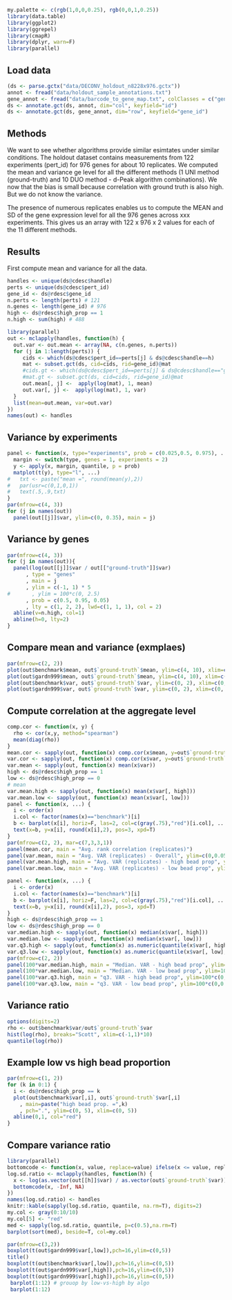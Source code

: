 
```r
my.palette <- c(rgb(1,0,0,0.25), rgb(0,0,1,0.25))
library(data.table)
library(ggplot2)
library(ggrepel)
library(cmapR)
library(dplyr, warn=F)
library(parallel)
```

## Load data 

```r
(ds <- parse.gctx("data/DECONV_holdout_n8228x976.gctx"))
annot <- fread("data/holdout_sample_annotations.txt")
gene_annot <- fread("data/barcode_to_gene_map.txt", colClasses = c("gene_id"="character"))
ds <- annotate.gct(ds, annot, dim="col", keyfield="id")
ds <- annotate.gct(ds, gene_annot, dim="row", keyfield="gene_id")
```

## Methods

We want to see whether algorithms provide similar esimtates under similar conditions. 
The holdout dataset contains measurements from 122 experiments (pert_id) for 976 genes for about 10 replicates. 
We computed the mean and variance ge level for all the different methods (1 UNI method (ground-truth) and 10 DUO method - d-Peak algorithm combinations). We now that the bias is small because correlation with ground truth is also high. 
But we do not know the variance. 

The presence of numerous replicates enables us to compute the MEAN and SD of the gene expression level for all the 976 genes across xxx experiments. This gives us an array with 122 x 976 x 2 values for each of the 11 different methods. 

## Results 

First compute mean and variance for all the data. 

```r
handles <- unique(ds@cdesc$handle)
perts <- unique(ds@cdesc$pert_id)
gene_id <- ds@rdesc$gene_id
n.perts <- length(perts) # 121
n.genes <- length(gene_id) # 976
high <- ds@rdesc$high_prop == 1
n.high <- sum(high) # 488 
```

```r
library(parallel)
out <- mclapply(handles, function(h) {
  out.var <- out.mean <- array(NA, c(n.genes, n.perts))
  for (j in 1:length(perts)) {
     cids <- which(ds@cdesc$pert_id==perts[j] & ds@cdesc$handle==h)
     mat <- subset.gct(ds, cid=cids, rid=gene_id)@mat
     #cids.gt <- which(ds@cdesc$pert_id==perts[j] & ds@cdesc$handle=="ground-truth")
     #mat.gt <- subset.gct(ds, cid=cids, rid=gene_id)@mat
     out.mean[, j] <-  apply(log(mat), 1, mean)
     out.var[, j] <-  apply(log(mat), 1, var)     
  }
  list(mean=out.mean, var=out.var)
})
names(out) <- handles
```

## Variance by experiments 

```r
panel <- function(x, type="experiments", prob = c(0.025,0.5, 0.975), ...) {
  margin <- switch(type, genes = 1, experiments = 2)
  y <- apply(x, margin, quantile, p = prob)
  matplot(t(y), type="l", ...)
#   txt <- paste("mean =", round(mean(y),2))
#   par(usr=c(0,1,0,1))
#   text(.5,.9,txt)
}
par(mfrow=c(4, 3))
for (j in names(out))
  panel(out[[j]]$var, ylim=c(0, 0.35), main = j)
```

## Variance by genes 

```r
par(mfrow=c(4, 3))
for (j in names(out)){
  panel(log(out[[j]]$var / out[["ground-truth"]]$var)
      , type = "genes"
      , main = j
      , ylim = c(-1, 1) * 5
#       , ylim = 100*c(0, 2.5)
      , prob = c(0.5, 0.95, 0.05)
      , lty = c(1, 2, 2), lwd=c(1, 1, 1), col = 2)
  abline(v=n.high, col=1)
  abline(h=0, lty=2)
}
```



## Compare mean and variance (exmplaes)

```r
par(mfrow=c(2, 2))
plot(out$benchmark$mean, out$`ground-truth`$mean, ylim=c(4, 10), xlim=c(4,10), pch=".")
plot(out$gardn999$mean, out$`ground-truth`$mean, ylim=c(4, 10), xlim=c(4,10), pch=".")
plot(out$benchmark$var, out$`ground-truth`$var, ylim=c(0, 2), xlim=c(0, 2), pch=".")
plot(out$gardn999$var, out$`ground-truth`$var, ylim=c(0, 2), xlim=c(0, 2), pch=".")
```

## Compute correlation at the aggregate level 

```r
comp.cor <- function(x, y) {
  rho <- cor(x,y, method="spearman")
  mean(diag(rho))
}
mean.cor <- sapply(out, function(x) comp.cor(x$mean, y=out$`ground-truth`$mean))
var.cor <- sapply(out, function(x) comp.cor(x$var, y=out$`ground-truth`$var))
var.mean <- sapply(out, function(x) mean(x$var))
high <- ds@rdesc$high_prop == 1
low <- ds@rdesc$high_prop == 0
# mean
var.mean.high <- sapply(out, function(x) mean(x$var[, high]))
var.mean.low <- sapply(out, function(x) mean(x$var[, low]))
panel <- function(x, ...) {
  i <- order(x)
  i.col <- factor(names(x)=="benchmark")[i]
  b <- barplot(x[i], horiz=F, las=2, col=c(gray(.75),"red")[i.col], ...)
  text(x=b, y=x[i], round(x[i],2), pos=3, xpd=T)
}
par(mfrow=c(2, 2), mar=c(7,3,3,1))
panel(mean.cor, main = "Avg. rank correlation (replicates)")
panel(var.mean, main = "Avg. VAR (replicates) - Overall", ylim=c(0,0.05))
panel(var.mean.high, main = "Avg. VAR (replicates) - high bead prop", ylim=c(0,0.05))
panel(var.mean.low, main = "Avg. VAR (replicates) - low bead prop", ylim=c(0,0.05))
```

```r
panel <- function(x, ...) {
  i <- order(x)
  i.col <- factor(names(x)=="benchmark")[i]
  b <- barplot(x[i], horiz=F, las=2, col=c(gray(.75),"red")[i.col], ...)
  text(x=b, y=x[i], round(x[i],2), pos=3, xpd=T)
}
high <- ds@rdesc$high_prop == 1
low <- ds@rdesc$high_prop == 0
var.median.high <- sapply(out, function(x) median(x$var[, high]))
var.median.low <- sapply(out, function(x) median(x$var[, low]))
var.q3.high <- sapply(out, function(x) as.numeric(quantile(x$var[, high], p=0.75)))
var.q3.low <- sapply(out, function(x) as.numeric(quantile(x$var[, low], p=0.75)))
par(mfrow=c(2, 2))
panel(100*var.median.high, main = "Median. VAR - high bead prop", ylim=100*c(0,0.02))
panel(100*var.median.low, main = "Median. VAR - low bead prop", ylim=100*c(0,0.02))
panel(100*var.q3.high, main = "q3. VAR - high bead prop", ylim=100*c(0,0.05))
panel(100*var.q3.low, main = "q3. VAR - low bead prop", ylim=100*c(0,0.05))
```


## Variance ratio 

```r
options(digits=2)
rho <- out$benchmark$var/out$`ground-truth`$var
hist(log(rho), breaks="Scott", xlim=c(-1,1)*10)
quantile(log(rho))
```

## Example low vs high bead proportion 

```r
par(mfrow=c(1, 2))
for (k in 0:1) {
  i <- ds@rdesc$high_prop == k
  plot(out$benchmark$var[,i], out$`ground-truth`$var[,i]
    , main=paste("high bead prop. =",k)
    , pch=".", ylim=c(0, 5), xlim=c(0, 5))
  abline(0,1, col="red")
}
```

## Compare variance ratio 

```r
library(parallel)
bottomcode <- function(x, value, replace=value) ifelse(x <= value, replace, x)
log.sd.ratio <- mclapply(handles, function(h) {
  x <- log(as.vector(out[[h]]$var) / as.vector(out$`ground-truth`$var))
  bottomcode(x, -Inf, NA)
})
names(log.sd.ratio) <- handles
knitr::kable(sapply(log.sd.ratio, quantile, na.rm=T), digits=2)
my.col <- gray(0:10/10)
my.col[5] <- "red"
med <- sapply(log.sd.ratio, quantile, p=c(0.5),na.rm=T)
barplot(sort(med), beside=T, col=my.col)
```

```r
par(mfrow=c(3,2))
boxplot(t(out$gardn999$var[,low]),pch=16,ylim=c(0,5))
title()
boxplot(t(out$benchmark$var[,low]),pch=16,ylim=c(0,5))
boxplot(t(out$gardn999$var[,high]),pch=16,ylim=c(0,5))
boxplot(t(out$gardn999$var[,high]),pch=16,ylim=c(0,5))
 barplot(1:12) # grouop by low-vs-high by algo
 barplot(1:12)
```


